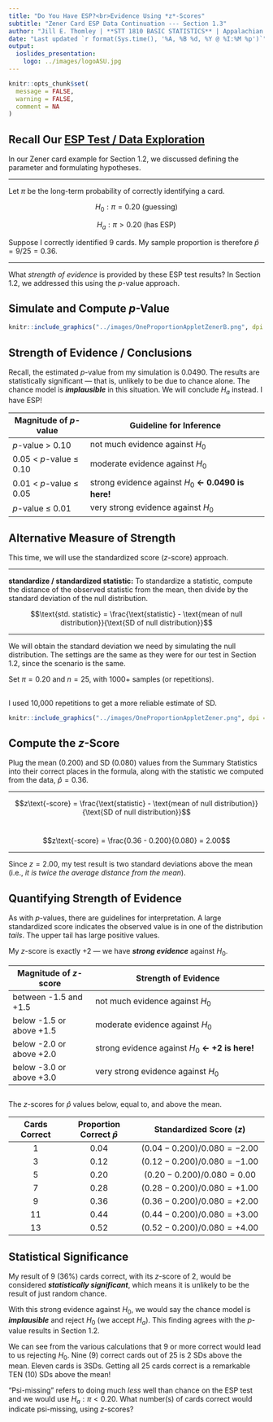 ```yaml
---
title: "Do You Have ESP?<br>Evidence Using *z*-Scores"
subtitle: "Zener Card ESP Data Continuation --- Section 1.3"
author: "Jill E. Thomley | **STT 1810 BASIC STATISTICS** | Appalachian State University"
date: "Last updated `r format(Sys.time(), '%A, %B %d, %Y @ %I:%M %p')`"
output: 
  ioslides_presentation:
    logo: ../images/logoASU.jpg
---
```


```r
knitr::opts_chunk$set(
  message = FALSE,
  warning = FALSE,
  comment = NA
)
```


## Recall Our [ESP Test / Data Exploration](https://stat-jet-asu.github.io/STT1810BasicStatistics/Slides/ESPactivity/ESPZenerCards_P_1.html)

In our Zener card example for Section 1.2, we discussed defining the parameter and formulating hypotheses.

<hr>

Let $\pi$ be the long-term probability of correctly identifying a card.

$$H_0: \pi = 0.20 \text{ (guessing)}$$ 

$$H_a: \pi > 0.20 \text{ (has ESP)}$$

Suppose I correctly identified $9$ cards. My sample proportion is therefore $\hat{p} = 9/25 = 0.36$.

<hr>

What *strength of evidence* is provided by these ESP test results? In Section 1.2, we addressed this using the *p*-value approach.


## Simulate and Compute *p*-Value

```r
knitr::include_graphics("../images/OneProportionAppletZenerB.png", dpi = 140)
```


## Strength of Evidence / Conclusions

Recall, the estimated *p*-value from my simulation is $0.0490$. The results are statistically significant --- that is, unlikely to be due to chance alone. The chance model is ***implausible*** in this situation. We will conclude $H_a$ instead. I have ESP!

| Magnitude of *p*-value  | Guideline for Inference                                  |
|-------------------------|----------------------------------------------------------|
| *p*-value > 0.10        | not much evidence against $H_0$                          |
| 0.05 < *p*-value ≤ 0.10 | moderate evidence against $H_0$                          |
| 0.01 < *p*-value ≤ 0.05 | strong evidence against $H_0$ **&larr; 0.0490 is here!** |
| *p*-value ≤ 0.01        | very strong evidence against $H_0$                       |


## Alternative Measure of Strength

This time, we will use the standardized score (*z*-score) approach.

<hr>
**standardize / standardized statistic:** To standardize a statistic, compute the distance of the observed statistic from the mean, then divide by the standard deviation of the null distribution.

$$\text{std. statistic} = \frac{\text{statistic} - \text{mean of null distribution}}{\text{SD of null distribution}}$$

<hr>

We will obtain the standard deviation we need by simulating the null distribution. The settings are the same as they were for our test in Section 1.2, since the scenario is the same.  

Set $\pi = 0.20$ and $n = 25$, with 1000+ samples (or repetitions). 


##

I used 10,000 repetitions to get a more reliable estimate of SD.

```r
knitr::include_graphics("../images/OneProportionAppletZener.png", dpi = 150)
```


## Compute the *z*-Score

Plug the mean ($0.200$) and SD ($0.080$) values from the Summary Statistics into their correct places in the formula, along with the statistic we computed from the data, $\hat{p} = 0.36$.

<hr>

$$z\text{-score} = \frac{\text{statistic} - \text{mean of null distribution}}{\text{SD of null distribution}}$$
<br>

$$z\text{-score} = \frac{0.36 - 0.200}{0.080} = 2.00$$
<hr>

Since $z = 2.00$, my test result is two standard deviations above the mean (i.e., *it is twice the average distance from the mean*).


## Quantifying Strength of Evidence

As with $p$-values, there are guidelines for interpretation. A large standardized score indicates the observed value is in one of the distribution *tails*. The upper tail has large positive values.

My *z*-score is exactly +2 --- we have ***strong evidence*** against $H_0$.

| Magnitude of *z*-score   | Strength of Evidence                                 |
|--------------------------|------------------------------------------------------|
| between -1.5 and +1.5    | not much evidence against $H_0$                      |
| below -1.5 or above +1.5 | moderate evidence against $H_0$                      |
| below -2.0 or above +2.0 | strong evidence against $H_0$ **&larr; +2 is here!** |
| below -3.0 or above +3.0 | very strong evidence against $H_0$                   |


## 

The *z*-scores for $\hat{p}$ values below, equal to, and above the mean.

| Cards Correct | Proportion Correct $\hat{p}$ | Standardized Score ($z$) |
|:-------------:|:------------------:|:----------------------------------:|
| $1$           | $0.04$             |$(0.04 - 0.200) / 0.080 = -2.00$    |
| $3$           | $0.12$             |$(0.12 - 0.200) / 0.080 = -1.00$    |
| $5$           | $0.20$             |$(0.20 - 0.200) / 0.080 =  0.00$    |
| $7$           | $0.28$             |$(0.28 - 0.200) / 0.080 = +1.00$    |
| $9$           | $0.36$             |$(0.36 - 0.200) / 0.080 = +2.00$    |
| $11$          | $0.44$             |$(0.44 - 0.200) / 0.080 = +3.00$    |
| $13$          | $0.52$             |$(0.52 - 0.200) / 0.080 = +4.00$    |


## Statistical Significance

My result of 9 (36%) cards correct, with its *z*-score of 2, would be considered ***statistically significant***, which means it is unlikely to be the result of just random chance. 

With this strong evidence against $H_0$, we would say the chance model is ***implausible*** and reject $H_0$ (we accept $H_a$). This finding agrees with the *p*-value results in Section 1.2. 

We can see from the various calculations that 9 or more correct would lead to us rejecting $H_0$. Nine (9) correct cards out of 25 is 2 SDs above the mean. Eleven cards is 3SDs. Getting all 25 cards correct is a remarkable TEN (10) SDs above the mean!

"Psi-missing" refers to doing much *less* well than chance on the ESP test and we would use $H_a: \pi < 0.20$. What number(s) of cards correct would indicate psi-missing, using *z*-scores?


